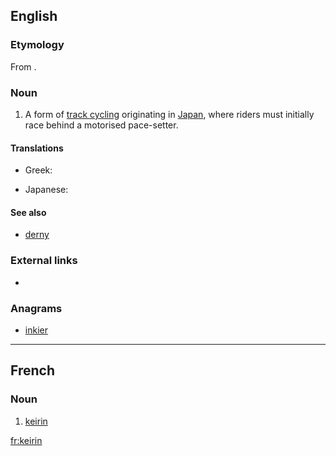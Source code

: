 ==English==

===Etymology===
From {{etyl|ja|en}} {{term|競輪||racing wheels|lang=ja}}.

===Noun===
{{en-noun|s|-}}

# {{context|cycling|lang=en}} A form of [[track cycling]] originating in [[Japan]], where riders must initially race behind a motorised pace-setter.

====Translations====
{{trans-top|form of track cycling}}
* Greek: {{t|el|κέιριν|n|tr=kéirin}}
{{trans-mid}}
* Japanese: {{t-|ja|競輪|tr=keirin}}
{{trans-bottom}}

====See also====
* [[derny]]

===External links===
* {{pedialite}}

===Anagrams===
* [[inkier#English|inkier]]

----

==French==
===Noun===
{{fr-noun|m}}
# {{context|cycling|lang=fr}} [[#English|keirin]]

[[fr:keirin]]